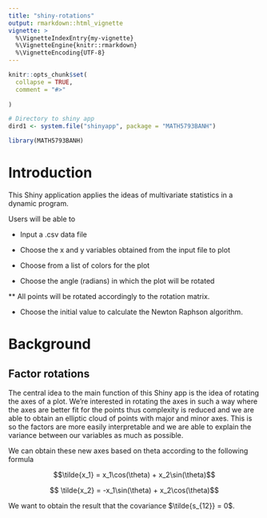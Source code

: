 ```yaml
---
title: "shiny-rotations"
output: rmarkdown::html_vignette
vignette: >
  %\VignetteIndexEntry{my-vignette}
  %\VignetteEngine{knitr::rmarkdown}
  %\VignetteEncoding{UTF-8}
---
```


```r
knitr::opts_chunk$set(
  collapse = TRUE,
  comment = "#>"
  
)

# Directory to shiny app
dird1 <- system.file("shinyapp", package = "MATH5793BANH")
```

```r
library(MATH5793BANH)
```




# Introduction

This Shiny application applies the ideas of multivariate statistics in a dynamic program.

Users will be able to 

* Input a .csv data file

* Choose the x and y variables obtained from the input file to plot

* Choose from a list of colors for the plot

* Choose the angle (radians) in which the plot will be rotated

** All points will be rotated accordingly to the rotation matrix.

* Choose the initial value to calculate the Newton Raphson algorithm.

# Background


## Factor rotations

The central idea to the main function of this Shiny app is the idea of rotating the axes of a plot. We're interested in rotating the axes in such a way where the axes are better fit for the points thus complexity is reduced and we are able to obtain an elliptic cloud of points with major and minor axes. This is so the factors are more easily interpretable and we are able to explain the variance between our variables as much as possible.

We can obtain these new axes based on theta according to the following formula

$$\tilde{x_1} = x_1\cos(\theta) + x_2\sin(\theta)$$

$$ \tilde{x_2} = -x_1\sin(\theta) + x_2\cos(\theta)$$

We want to obtain the result that the covariance $\tilde{s_{12}} = 0$.

